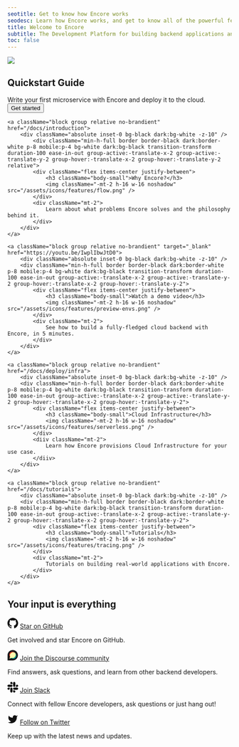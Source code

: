 ```yaml
---
seotitle: Get to know how Encore works
seodesc: Learn how Encore works, and get to know all of the powerful features that help you build cloud backend applications easier that ever before.
title: Welcome to Encore
subtitle: The Development Platform for building backend applications and distributed systems using Go
toc: false
---
```

<div className="min-h-72 bg-blue p-8 relative overflow-hidden not-prose">
    <img
        className="absolute left-[55%] -mt-8 top-0 right-0 bottom-0 noshadow"
        src="/assets/img/dithered-clouds.png"
    />
    <div className="w-[75%] lg:w-[60%]">
        <h2 className="text-white lead-medium">Quickstart Guide</h2>
        <div className="body-small text-white mt-2">
            Write your first microservice with Encore and deploy it to the cloud.
        </div>
        <a href="/docs/quick-start">
            <Button className="mt-4" kind="primary" section="black">Get started</Button>
        </a>
    </div>
</div>

<div className="mt-6 grid grid-cols-2 gap-6 mobile:grid-cols-1 not-prose">

    <a className="block group relative no-brandient" href="/docs/introduction">
        <div className="absolute inset-0 bg-black dark:bg-white -z-10" />
            <div className="min-h-full border border-black dark:border-white p-8 mobile:p-4 bg-white dark:bg-black transition-transform duration-100 ease-in-out group-active:-translate-x-2 group-active:-translate-y-2 group-hover:-translate-x-2 group-hover:-translate-y-2 relative">
            <div className="flex items-center justify-between">
                <h3 className="body-small">Why Encore?</h3>
                <img className="-mt-2 h-16 w-16 noshadow" src="/assets/icons/features/flow.png" />
            </div>
            <div className="mt-2">
                Learn about what problems Encore solves and the philosophy behind it.
            </div>
        </div>
    </a>

    <a className="block group relative no-brandient" target="_blank" href="https://youtu.be/IwplIbwJtD0">
        <div className="absolute inset-0 bg-black dark:bg-white -z-10" />
        <div className="min-h-full border border-black dark:border-white p-8 mobile:p-4 bg-white dark:bg-black transition-transform duration-100 ease-in-out group-active:-translate-x-2 group-active:-translate-y-2 group-hover:-translate-x-2 group-hover:-translate-y-2">
            <div className="flex items-center justify-between">
                <h3 className="body-small">Watch a demo video</h3>
                <img className="-mt-2 h-16 w-16 noshadow" src="/assets/icons/features/preview-envs.png" />
            </div>
            <div className="mt-2">
                See how to build a fully-fledged cloud backend with Encore, in 5 minutes.
            </div>
        </div>
    </a>

    <a className="block group relative no-brandient" href="/docs/deploy/infra">
        <div className="absolute inset-0 bg-black dark:bg-white -z-10" />
        <div className="min-h-full border border-black dark:border-white p-8 mobile:p-4 bg-white dark:bg-black transition-transform duration-100 ease-in-out group-active:-translate-x-2 group-active:-translate-y-2 group-hover:-translate-x-2 group-hover:-translate-y-2">
            <div className="flex items-center justify-between">
                <h3 className="body-small">Cloud Infrastructure</h3>
                <img className="-mt-2 h-16 w-16 noshadow" src="/assets/icons/features/serverless.png" />
            </div>
            <diiv className="mt-2">
                Learn how Encore provisions Cloud Infrastructure for your use case.
            </diiv>
        </div>
    </a>

    <a className="block group relative no-brandient" href="/docs/tutorials">
        <div className="absolute inset-0 bg-black dark:bg-white -z-10" />
        <div className="min-h-full border border-black dark:border-white p-8 mobile:p-4 bg-white dark:bg-black transition-transform duration-100 ease-in-out group-active:-translate-x-2 group-active:-translate-y-2 group-hover:-translate-x-2 group-hover:-translate-y-2">
            <div className="flex items-center justify-between">
                <h3 className="body-small">Tutorials</h3>
                <img className="-mt-2 h-16 w-16 noshadow" src="/assets/icons/features/tracing.png" />
            </div>
            <div className="mt-2">
                Tutorials on building real-world applications with Encore.
            </div>
        </div>
    </a>
</div>

## Your input is everything

<p className="flex items-center gap-x-2 lead-xsmall">
     <svg xmlns="http://www.w3.org/2000/svg" width="24" height="24" viewBox="0 0 16 16" fill="#111111" stroke="none">
      <path fillRule="evenodd"
            d="M8 0C3.58 0 0 3.58 0 8c0 3.54 2.29 6.53 5.47 7.59.4.07.55-.17.55-.38 0-.19-.01-.82-.01-1.49-2.01.37-2.53-.49-2.69-.94-.09-.23-.48-.94-.82-1.13-.28-.15-.68-.52-.01-.53.63-.01 1.08.58 1.23.82.72 1.21 1.87.87 2.33.66.07-.52.28-.87.51-1.07-1.78-.2-3.64-.89-3.64-3.95 0-.87.31-1.59.82-2.15-.08-.2-.36-1.02.08-2.12 0 0 .67-.21 2.2.82.64-.18 1.32-.27 2-.27.68 0 1.36.09 2 .27 1.53-1.04 2.2-.82 2.2-.82.44 1.1.16 1.92.08 2.12.51.56.82 1.27.82 2.15 0 3.07-1.87 3.75-3.65 3.95.29.25.54.73.54 1.48 0 1.07-.01 1.93-.01 2.2 0 .21.15.46.55.38A8.013 8.013 0 0016 8c0-4.42-3.58-8-8-8z" />
    </svg>
    <a href="https://github.com/encoredev/encore">Star on GitHub</a>
</p>

Get involved and star Encore on GitHub.

<p className="flex items-center gap-x-2 lead-xsmall">
    <svg xmlns="http://www.w3.org/2000/svg" width="24" height="24" viewBox="0 -1 104 106" fill="currentColor"><path d="M51.87,0C23.71,0,0,22.83,0,51c0,.91,0,52.81,0,52.81l51.86-.05c28.16,0,51-23.71,51-51.87S80,0,51.87,0Z" fill="currentColor"></path><path d="M52.37,19.74A31.62,31.62,0,0,0,24.58,66.41l-5.72,18.4L39.4,80.17a31.61,31.61,0,1,0,13-60.43Z" fill="#fff9ae"></path><path d="M77.45,32.12a31.6,31.6,0,0,1-38.05,48L18.86,84.82l20.91-2.47A31.6,31.6,0,0,0,77.45,32.12Z" fill="#00aeef"></path><path d="M71.63,26.29A31.6,31.6,0,0,1,38.8,78L18.86,84.82,39.4,80.17A31.6,31.6,0,0,0,71.63,26.29Z" fill="#00a94f"></path><path d="M26.47,67.11a31.61,31.61,0,0,1,51-35A31.61,31.61,0,0,0,24.58,66.41l-5.72,18.4Z" fill="#f15d22"></path><path d="M24.58,66.41A31.61,31.61,0,0,1,71.63,26.29a31.61,31.61,0,0,0-49,39.63l-3.76,18.9Z" fill="#e31b23"></path></svg>
    <a href="https://community.encore.dev">Join the Discourse community</a>
</p>

Find answers, ask questions, and learn from other backend developers.

<p className="flex items-center gap-x-2 lead-xsmall">
    <svg xmlns="http://www.w3.org/2000/svg" width="24" height="24" viewBox="0 0 123 123">
		<path fill="#111111" d="M25.8,77.7c0,7.1-5.8,12.9-12.9,12.9S0,84.8,0,77.7c0-7.1,5.8-12.9,12.9-12.9h12.9V77.7z"/>
		<path fill="#111111" d="M32.4,77.7c0-7.1,5.8-12.9,12.9-12.9s12.9,5.8,12.9,12.9v32.4c0,7.1-5.8,12.9-12.9,12.9s-12.9-5.8-12.9-12.9 C32.4,110.1,32.4,77.7,32.4,77.7z"/>
		<path fill="#111111" d="M45.3,25.8c-7.1,0-12.9-5.8-12.9-12.9S38.2,0,45.3,0s12.9,5.8,12.9,12.9v12.9H45.3z"/>
		<path fill="#111111" d="M45.3,32.4c7.1,0,12.9,5.8,12.9,12.9s-5.8,12.9-12.9,12.9H12.9C5.8,58.2,0,52.4,0,45.3s5.8-12.9,12.9-12.9 C12.9,32.4,45.3,32.4,45.3,32.4z"/>
		<path fill="#111111" d="M97.2,45.3c0-7.1,5.8-12.9,12.9-12.9c7.1,0,12.9,5.8,12.9,12.9s-5.8,12.9-12.9,12.9H97.2V45.3z"/>
		<path fill="#111111" d="M90.6,45.3c0,7.1-5.8,12.9-12.9,12.9c-7.1,0-12.9-5.8-12.9-12.9V12.9C64.8,5.8,70.6,0,77.7,0 c7.1,0,12.9,5.8,12.9,12.9V45.3z"/>
		<path fill="#111111" d="M77.7,97.2c7.1,0,12.9,5.8,12.9,12.9c0,7.1-5.8,12.9-12.9,12.9c-7.1,0-12.9-5.8-12.9-12.9V97.2H77.7z"/>
		<path fill="#111111" d="M77.7,90.6c-7.1,0-12.9-5.8-12.9-12.9c0-7.1,5.8-12.9,12.9-12.9h32.4c7.1,0,12.9,5.8,12.9,12.9 c0,7.1-5.8,12.9-12.9,12.9H77.7z"/>
    </svg>
    <a href="https://encore.dev/slack">Join Slack</a>
</p>

Connect with fellow Encore developers, ask questions or just hang out!

<p className="flex items-center gap-x-2 lead-xsmall">
    <svg xmlns="http://www.w3.org/2000/svg" width="24" height="24" viewBox="0 0 24 24" fill="#111111" stroke="none">
        <path d="M23 3a10.9 10.9 0 0 1-3.14 1.53 4.48 4.48 0 0 0-7.86 3v1A10.66 10.66 0 0 1 3 4s-4 9 5 13a11.64 11.64 0 0 1-7 2c9 5 20 0 20-11.5a4.5 4.5 0 0 0-.08-.83A7.72 7.72 0 0 0 23 3z" />
    </svg>
    <a href="https://twitter.com/encoredotdev">Follow on Twitter</a>
</p>
<p className="pb-16">Keep up with the latest news and updates.</p>
